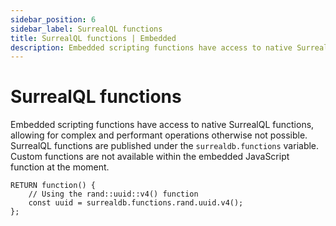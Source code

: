 ```yaml
---
sidebar_position: 6
sidebar_label: SurrealQL functions
title: SurrealQL functions | Embedded
description: Embedded scripting functions have access to native SurrealQL functions, allowing for complex and performant operations otherwise not possible.
---
```


# SurrealQL functions

Embedded scripting functions have access to native SurrealQL functions, allowing for complex and performant operations otherwise not possible. SurrealQL functions are published under the `surrealdb.functions` variable. Custom functions are not available within the embedded JavaScript function at the moment.

```surql
RETURN function() {
	// Using the rand::uuid::v4() function
	const uuid = surrealdb.functions.rand.uuid.v4();
};
```